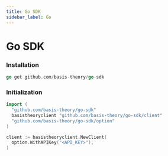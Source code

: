 ```yaml
---
title: Go SDK
sidebar_label: Go
---
```



# Go SDK

<GithubCard
  heading="Go SDK"
  icon={SDK.GO}
  organization="basis-theory"
  repository="go-sdk"
/>

### Installation

```go showLineNumbers
go get github.com/basis-theory/go-sdk
```

### Initialization

```go showLineNumbers
import (
  "github.com/basis-theory/go-sdk"
  basistheoryclient "github.com/basis-theory/go-sdk/client"
  "github.com/basis-theory/go-sdk/option"
)

client := basistheoryclient.NewClient(
  option.WithAPIKey("<API_KEY>"),
)
```
